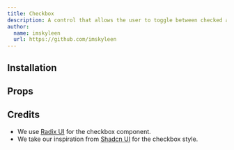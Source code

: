 ```yaml
---
title: Checkbox
description: A control that allows the user to toggle between checked and not checked.
author:
  name: imskyleen
  url: https://github.com/imskyleen
---
```


<ComponentPreview name="radix-checkbox-demo" />

## Installation

<ComponentInstallation name="radix-checkbox" />

## Props

<div className="flex flex-row gap-x-3">
  <ExternalLink
    href="https://www.radix-ui.com/primitives/docs/components/checkbox"
    text="Docs"
  />
  <ExternalLink
    href="https://www.radix-ui.com/primitives/docs/components/checkbox#api-reference"
    text="API Reference"
  />
</div>

## Credits

- We use [Radix UI](https://www.radix-ui.com/primitives/docs/components/checkbox) for the checkbox component.
- We take our inspiration from [Shadcn UI](https://ui.shadcn.com/docs/components/checkbox) for the checkbox style.
